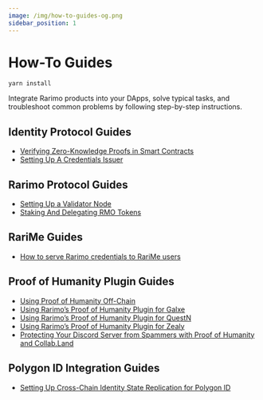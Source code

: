 ```yaml
---
image: /img/how-to-guides-og.png
sidebar_position: 1
---
```


# How-To Guides

```
yarn install
```

Integrate Rarimo products into your DApps, solve typical tasks, and troubleshoot common problems by following step-by-step instructions.

## Identity Protocol Guides

- [Verifying Zero-Knowledge Proofs in Smart Contracts](/how-to-guides/zkp-verification)
- [Setting Up A Credentials Issuer](/how-to-guides/setup-issuer)

## Rarimo Protocol Guides

- [Setting Up a Validator Node](/how-to-guides/validator-setup)
- [Staking And Delegating RMO Tokens](/how-to-guides/staking)

## RariMe Guides

- [How to serve Rarimo credentials to RariMe users](/how-to-guides/add-rarimo-credentials-to-rarime)

## Proof of Humanity Plugin Guides

- [Using Proof of Humanity Off-Chain](/how-to-guides/poh-offchain-verification)
- [Using Rarimo’s Proof of Humanity Plugin for Galxe](/how-to-guides/poh-galxe)
- [Using Rarimo’s Proof of Humanity Plugin for QuestN](/how-to-guides/poh-questn)
- [Using Rarimo’s Proof of Humanity Plugin for Zealy](/how-to-guides/poh-zealy)
- [Protecting Your Discord Server from Spammers with Proof of Humanity and Collab.Land
  ](/how-to-guides/proof-of-humanity-collabland-discord)

## Polygon ID Integration Guides

- [Setting Up Cross-Chain Identity State Replication for Polygon ID](/how-to-guides/polygon-id-state-replication)
